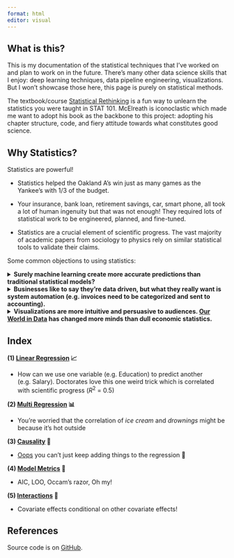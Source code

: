 ```yaml
---
format: html
editor: visual
---
```


## What is this?

This is my documentation of the statistical techniques that I've worked on and plan to work on in the future. There's many other data science skills that I enjoy: deep learning techniques, data pipeline engineering, visualizations. But I won't showcase those here, this page is purely on statistical methods.

The textbook/course [Statistical Rethinking](https://oceanrep.geomar.de/id/eprint/55819/1/Statistical%20Rethinking%202nd%20Edition.pdf) is a fun way to unlearn the statistics you were taught in STAT 101. McElreath is iconoclastic which made me want to adopt his book as the backbone to this project: adopting his chapter structure, code, and fiery attitude towards what constitutes good science.

## Why Statistics?

Statistics are powerful!

-   Statistics helped the Oakland A's win just as many games as the Yankee's with 1/3 of the budget.

-   Your insurance, bank loan, retirement savings, car, smart phone, all took a lot of human ingenuity but that was not enough! They required lots of statistical work to be engineered, planned, and fine-tuned.

-   Statistics are a crucial element of scientific progress. The vast majority of academic papers from sociology to physics rely on similar statistical tools to validate their claims.

Some common objections to using statistics:

<details>

<summary>**Surely machine learning create more accurate predictions than traditional statistical models?**</summary>

Machine learning techniques are far more powerful than traditional statistics. But machine learning techniques have their downsides; they require lots of data, they require lots of computation, and worst of all they're black boxes. They don't tell you why they predict the things that they predict or what causes what (at least not yet). This is why science papers use traditional statistics to validate their claims.

</details>

<details>

<summary>**Businesses like to say they're data driven, but what they really want is system automation (e.g. invoices need to be categorized and sent to accounting).**</summary>

Yes, businesses need lots of automation, but they also need help making decisions. Who to hire, who to let go, what product to sell, at what price to sell, to name a few. These decisions are in a weird gray zone, they require some human judgement but would benefit from computer aid. Statistics are the best set of tools for many of these problems. They allow both humans and computers to add their judgement's to an analysis, getting a better result than either would on their own.

</details>

<details>

<summary>**Visualizations are more intuitive and persuasive to audiences. [Our World in Data](https://ourworldindata.org/) has changed more minds than dull economic statistics.**</summary>

I love visualizations and try to use them as often as I can. But they're severely constrained in what they can accomplish. You won't be able to easily show how mountain terrain, soil fertility, precipitation, and historical wealth all help predict countries GDP without showing your audience half a dozen maps. Statistical models allow us to easily see how exactly each of those factors are associated to GDP.

</details>

## Index

**(1) [Linear Regression](ch4_linear_regression_polished.qmd) 📈**

-   How can we use one variable (e.g. Education) to predict another (e.g. Salary). Doctorates love this one weird trick which is correlated with scientific progress ($R^2$ = 0.5)

**(2) [Multi Regression](ch5_multilinear.qmd) 📊**

-   You're worried that the correlation of *ice cream* and *drownings* might be because it's hot outside

**(3)️ [Causality](ch6_DAG.qmd) 🔀**

-   [Oops](https://x.com/robinhanson/status/1925009123675975702) you can't just keep adding things to the regression 🫣

**(4)️ [Model Metrics](ch7ModelComparison.qmd) 🎯**

-   AIC, LOO, Occam's razor, Oh my!

**(5) [Interactions](ch8_conditional.qmd) 🎨**

-   Covariate effects conditional on other covariate effects!

## References

Source code is on [GitHub](https://github.com/probably-jaden/Statistical-Rethinking).
